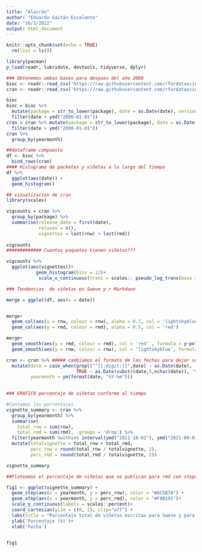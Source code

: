 ```yaml
---
title: "Alacrán"
author: "Eduardo Gaitán Escalante"
date: "16/3/2022"
output: html_document
---
```


```r
knitr::opts_chunk$set(echo = TRUE)
  rm(list = ls())


```

```r
library(pacman)
p_load(readr, lubridate, devtools, tidyverse, dplyr)

```

```r
### Obtenemos ambas bases para despues del año 2000
bioc <- readr::read_csv('https://raw.githubusercontent.com/rfordatascience/tidytuesday/master/data/2022/2022-03-15/bioc.csv')
cran <- readr::read_csv('https://raw.githubusercontent.com/rfordatascience/tidytuesday/master/data/2022/2022-03-15/cran.csv')
```

```r
bioc
bioc = bioc %>%
  mutate(package = str_to_lower(package), date = as.Date(date), version = NULL) %>% ##Retiramos la columna version y agregamos los formatos 
  filter(date > ymd("2000-01-01"))
cran = cran %>% mutate(package = str_to_lower(package), date = as.Date(date), version = NULL) %>% 
  filter(date > ymd("2000-01-01"))
cran %>% 
  group_by(yearmonth)

```

```r
##dataframe compuesto
df <- bioc %>%
  bind_rows(cran)
#### Histograma de packetes y viñetas a lo largo del tiempo 
df %>%
  ggplot(aes(date)) +
  geom_histogram()
```

```r
## vizualizacion de cran 
library(scales)

vigcounts = cran %>%
  group_by(package) %>% 
  summarise(release_date = first(date), 
            relases = n(),
            vignettes = last(rnw) + last(rmd))
  
vigcounts
############# Cuantos paquetes tienen viñetas???

vigcounts %>%
  ggplot(aes(vignettes))+
           geom_histogram(bins = 12)+
            scale_x_continuous(trans = scales:: pseudo_log_trans(base = 10))

```

```r
### Tendencias  de viñetas en Sweve y r Markdown

merge = ggplot(df, aes(x = date))


merge+
  geom_col(aes(y = rnw, colour = rnw), alpha = 0.7, col = 'lightskyblue')+
  geom_col(aes(y = rmd, colour = rmd), alpha = 0.5, col = 'red')
```

```r
merge+ 
  geom_smooth(aes(y = rmd, colour = rmd), col = 'red' , formula = y~poly(x,2))+
  geom_smooth(aes(y = rnw, colour = rnw), col = 'lightskyblue', formula = y~poly(x,2))

```

```r
cran <- cran %>% ##### cambiamos el formato de las fechas para dejar solo year month
  mutate(date = case_when(grepl("^[[:digit:]]",date) ~ as.Date(date), 
                          TRUE ~ as.Date(substr(date,5,nchar(date)), '%b %d %H:%M:%S %Y')),
         yearmonth = ym(format(date, "%Y-%m"))) 
  
```

```r
### GRAFICO porcentaje de viñetas conforme al tiempo

#Contamos los porcentajes
vignette_summary <- cran %>%
  group_by(yearmonth) %>%
  summarise(
    total_rnw = sum(rnw),
    total_rmd = sum(rmd), .groups = 'drop') %>%
  filter(yearmonth %within% interval(ymd("2011-10-01"), ymd("2021-09-01"))) %>%
  mutate(totalvignette = total_rnw + total_rmd,
         perc_rnw = round(total_rnw / totalvignette, 2),
         perc_rmd = round(total_rmd / totalvignette, 2))

vignette_summary

##Ploteamos el porcentaje de viñetas que se publican para rmd con steps para ver el cambio de Sweve a Markdown

fig1 <- ggplot(vignette_summary) +
  geom_step(aes(x = yearmonth, y = perc_rnw), color = "#6C5B7B") +
  geom_step(aes(x = yearmonth, y = perc_rmd), color = "#F8B195")+
  scale_y_continuous(labels = scales::percent)+
  coord_cartesian(ylim = c(0, 1), clip="off") +
  labs(title = "Porcentaje total de viñetas escritas para Sweve y para R markdown ")+
  ylab('Porcentaje (%)')+
  xlab('Fecha')
  

fig1

```

```r

```
